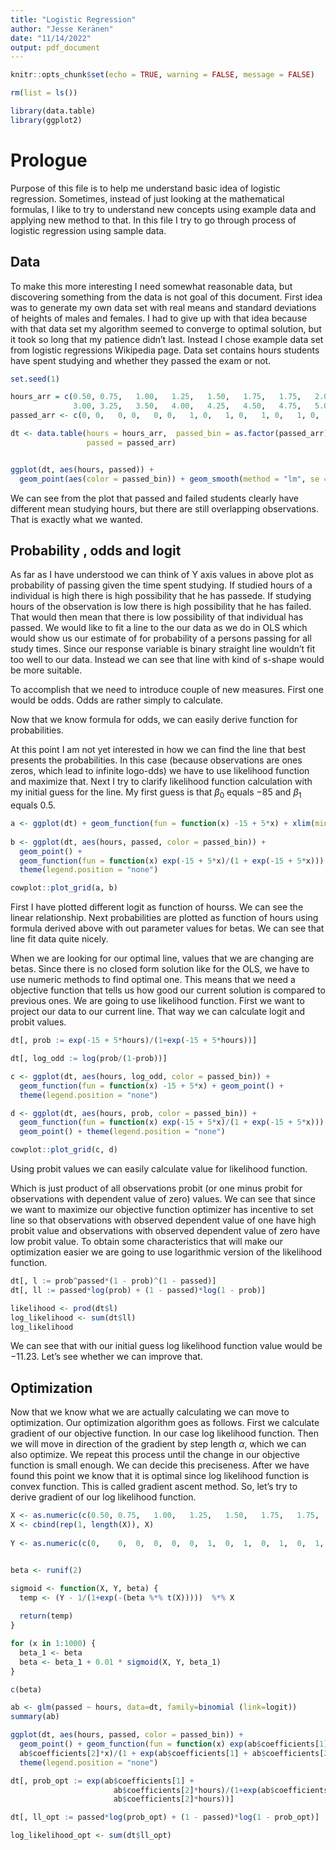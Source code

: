 ```yaml
---
title: "Logistic Regression"
author: "Jesse Keränen"
date: "11/14/2022"
output: pdf_document
---
```


```r
knitr::opts_chunk$set(echo = TRUE, warning = FALSE, message = FALSE)

rm(list = ls())

library(data.table)
library(ggplot2)
```

# Prologue

Purpose of this file is to help me understand basic idea of logistic regression. Sometimes, instead of just looking at the mathematical formulas, I like to try to understand new concepts using example data and applying new method to that. In this file I try to go through process of logistic regression using sample data. 

## Data

To make this more interesting I need somewhat reasonable data, but discovering something from the data is not goal of this document. First idea was to generate my own data set with real means and standard deviations of heights of males and females. I had to give up with that idea because with that data set my algorithm seemed to converge to optimal solution, but it took so long that my patience didn't last. Instead I chose example data set from logistic regressions Wikipedia page. Data set contains hours students have spent studying and whether they passed the exam or not.

```r
set.seed(1)

hours_arr = c(0.50,	0.75,	1.00,	1.25,	1.50,	1.75,	1.75,	2.00,	2.25,	2.50,	2.75,
              3.00,	3.25,	3.50,	4.00,	4.25,	4.50,	4.75,	5.00,	5.50)
passed_arr <- c(0, 0,	0, 0,	0, 0,	1, 0,	1, 0,	1, 0,	1, 0,	1, 1,	1, 1,	1, 1)

dt <- data.table(hours = hours_arr,  passed_bin = as.factor(passed_arr),
                 passed = passed_arr)


ggplot(dt, aes(hours, passed)) + 
  geom_point(aes(color = passed_bin)) + geom_smooth(method = "lm", se = F)
```

We can see from the plot that passed and failed students clearly have different mean studying hours, but there are still overlapping observations. That is exactly what we wanted.

## Probability , odds and logit

As far as I have understood we can think of Y axis values in above plot as probability of passing given the time spent studying. If studied hours of a individual is high there is high possibility that he has passede. If studying hours of the observation is low there is high possibility that he has failed. That would then mean that there is low possibility of that individual has passed. We would like to fit a line to the our data as we do in OLS which would show us our estimate of for probability of a persons passing for all study times. Since our response variable is binary straight line wouldn't fit too well to our data. Instead we can see that line with kind of s-shape would be more suitable.

To accomplish that we need to introduce couple of new measures. First one would be odds. Odds are rather simply to calculate. 
\begin{center}

$Odds = \frac{p(x)}{1-p(x)}$

Odds are basically probability of an event divided by one - probability of an event. Odds can get values between zero and positive infinity, where as probabilities are bound by zero and one. For the next equation I didn't find a proof, but I guess it is so well know fact that I take it as given. Odds equal exponent of a linear function.

\begin{center}

$\frac{p(x)}{1-p(x)} = e^{\beta_0+\beta_1 X}$

\end{center}

Which indicates that logarithm of odds, called log-odds or logit, can be presented by linear function. Log-odds can vary from minus infinity to positive infinity.

$ln(\frac{p(x)}{1-p(x)}) = \beta_0+\beta_1 X$

\end{center}

Now that we know formula for odds, we can easily derive function for probabilities.

\begin{center}

$p(x) = (1-p(x)e^{\beta_0+\beta_1 X}$

$p(x) = e^{\beta_0+\beta_1 X} - p(x)e^{\beta_0+\beta_1 X}$

$p(x) + p(x)e^{\beta_0+\beta_1 X} = e^{\beta_0+\beta_1 X}$

$(1 + e^{\beta_0+\beta_1 X})p(x) = e^{\beta_0+\beta_1 X}$

$p(x) = \frac{e^{\beta_0+\beta_1 X}}{1 + e^{\beta_0+\beta_1 X}}$

\end{center}

At this point I am not yet interested in how we can find the line that best presents the probabilities. In this case (because observations are ones zeros, which lead to infinite logo-dds) we have to use likelihood function and maximize that. Next I try to clarify likelihood function calculation with my initial guess for the line. My first guess is that $\beta_0$ equals $-85$ and $\beta_1$ equals $0.5$.

```r
a <- ggplot(dt) + geom_function(fun = function(x) -15 + 5*x) + xlim(min=0, max=5)
 
b <- ggplot(dt, aes(hours, passed, color = passed_bin)) +
  geom_point() + 
  geom_function(fun = function(x) exp(-15 + 5*x)/(1 + exp(-15 + 5*x))) +
  theme(legend.position = "none")

cowplot::plot_grid(a, b)
```

First I have plotted different logit as function of hourss. We can see the linear relationship. Next probabilities are plotted as function of hours using formula derived above with out parameter values for betas. We can see that line fit data quite nicely.

When we are looking for our optimal line, values that we are changing are betas. Since there is no closed form solution like for the OLS, we have to use numeric methods to find optimal one. This means that we need a objective function that tells us how good our current solution is compared to previous ones. We are going to use likelihood function. First we want to project our data to our current line. That way we can calculate logit and probit values.

```r
dt[, prob := exp(-15 + 5*hours)/(1+exp(-15 + 5*hours))]

dt[, log_odd := log(prob/(1-prob))]

c <- ggplot(dt, aes(hours, log_odd, color = passed_bin)) + 
  geom_function(fun = function(x) -15 + 5*x) + geom_point() +
  theme(legend.position = "none")

d <- ggplot(dt, aes(hours, prob, color = passed_bin)) + 
  geom_function(fun = function(x) exp(-15 + 5*x)/(1 + exp(-15 + 5*x))) +
  geom_point() + theme(legend.position = "none")

cowplot::plot_grid(c, d)
```

Using probit values we can easily calculate value for likelihood function.

\begin{center}

$likelihood = \prod_{i=1}p^{y_i}(1-p)^{1-y_i}$

\end{center}

Which is just product of all observations probit (or one minus probit for observations with dependent value of zero) values. We can see that since we want to maximize our objective function optimizer has incentive to set line so that observations with observed dependent value of one have high probit value and observations with observed dependent value of zero have low probit value. To obtain some characteristics that will make our optimization easier we are going to use logarithmic version of the likelihood function.

\begin{center}

$ln(likelihood) = \sum_{i=1}y_iln(p_i) + (1 - y_i)ln(1-p_i)$

\end{center}

```r
dt[, l := prob^passed*(1 - prob)^(1 - passed)]
dt[, ll := passed*log(prob) + (1 - passed)*log(1 - prob)]

likelihood <- prod(dt$l)
log_likelihood <- sum(dt$ll)
log_likelihood
```

We can see that with our initial guess log likelihood function value would be $-11.23$. Let's see whether we can improve that.

## Optimization

Now that we know what we are actually calculating we can move to optimization. Our optimization algorithm goes as follows. First we calculate gradient of our objective function. In our case log likelihood function. Then we will move in direction of the gradient by step length $\alpha$, which we can also optimize. We repeat this process until the change in our objective function is small enough. We can decide this preciseness. After we have found this point we know that it is optimal since log likelihood function is convex function. This is called gradient ascent method. So, let's try to derive gradient of our log likelihood function.

\begin{center}

$\frac{\partial LL(\beta)}{\partial \beta_j} = \frac{\partial LL(\beta)}{\partial p} \cdot \frac{\partial p}{\partial z} \cdot \frac{\partial z}{\partial \beta_j}$

$LL(\beta) = y \ ln(p) + (1 - y)ln(1 - p)$

$\frac{\partial LL(\beta)}{\partial p} = y \cdot\frac{1}{p}-1\cdot(1-y)\cdot\frac{1}{1-p} = \frac{y}{p}-\frac{1-y}{1-p}$

$p = \sigma(z)$ where $\sigma$ denotes exponential and $z$ denotes $X\beta$

$\sigma(z) = \frac{e^{\beta_0 + \beta_1x}}{1+e^{\beta_0 + \beta_1x}}$

$\frac{\partial p}{\partial z} = \frac{\partial \sigma(z)}{\partial z} = \frac{\partial}{\partial z} \cdot  \sigma(z) = \frac{\partial}{\partial z} \cdot \frac{e^{\beta_0 + \beta_1x}}{1+e^{\beta_0 + \beta_1x}}$

$\frac{\partial p}{\partial z} = \frac{(1+e^{\beta_0 + \beta_1x}) \cdot e^{\beta_0 + \beta_1x} + e^{\beta_0 + \beta_1x}\cdot e^{\beta_0 + \beta_1x}}{(1+e^{\beta_0 + \beta_1x})^2} = \frac{(1+e^{\beta_0 + \beta_1x}) \cdot e^{\beta_0 + \beta_1x} + e^{(\beta_0 + \beta_1x) + (\beta_0 + \beta_1x)}}{(1+e^{\beta_0 + \beta_1x})^2} = \frac{(1+e^{\beta_0 + \beta_1x}) \cdot e^{\beta_0 + \beta_1x} + e^{2(\beta_0 + \beta_1x)}}{(1+e^{\beta_0 + \beta_1x})^2} = \frac{e^{\beta_0 + \beta_1x}}{1+e^{\beta_0 + \beta_1x}} - \frac{e^{2(\beta_0 + \beta_1x)}}{(1+e^{\beta_0 + \beta_1x})^2}$

since

$e^{2(\beta_0 + \beta_1x)}=e^{(\beta_0 + \beta_1x)^2}$

we can write

$\frac{e^{\beta_0 + \beta_1x}}{1+e^{\beta_0 + \beta_1x}} - (\frac{e^{\beta_0 + \beta_1x}}{1+e^{\beta_0 + \beta_1x}})^2$

$\frac{e^{\beta_0 + \beta_1x}}{1+e^{\beta_0 + \beta_1x}} - \frac{e^{\beta_0 + \beta_1x}}{1+e^{\beta_0 + \beta_1x}} \cdot \frac{e^{\beta_0 + \beta_1x}}{1+e^{\beta_0 + \beta_1x}}$

$(1 -  \frac{e^{\beta_0 + \beta_1x}}{1+e^{\beta_0 + \beta_1x}})\cdot \frac{e^{\beta_0 + \beta_1x}}{1+e^{\beta_0 + \beta_1x}}$

finally

$\frac{\partial z}{\partial \beta_j} = x_j$

$\frac{\partial LL(\beta)}{\partial \beta_j} = (\frac{y}{p}-\frac{1-y}{1-p})\cdot (1 -  \frac{e^{\beta_0 + \beta_1x}}{1+e^{\beta_0 + \beta_1x}})\cdot \frac{e^{\beta_0 + \beta_1x}}{1+e^{\beta_0 + \beta_1x}})\cdot x_j$

$\frac{\partial LL(\beta)}{\partial \beta_j} = (\frac{y}{p}-\frac{1-y}{1-p})\cdot (1 -  p)\cdot p\cdot x_j$

$(\frac{y \cdot (1-p)p}{p}-\frac{(1-y)\cdot(1-p)p}{1-p})\cdot x_j$

$(y(1-p)-(1-y)p)\cdot x_j$

$(y-yp -p + yp)\cdot x_j = (y-p)\cdot x_j = (y - \frac{e^{\beta_0+\beta_1 X}}{1 + e^{\beta_0+\beta_1 X}})x_j$

\end{center}

```r
X <- as.numeric(c(0.50,	0.75,	1.00,	1.25,	1.50,	1.75,	1.75,	2.00,	2.25,	2.50,	2.75,	3.00,	3.25,	3.50,	4.00,	4.25,	4.50,	4.75,	5.00,	5.50))
X <- cbind(rep(1, length(X)), X)
 
Y <- as.numeric(c(0,	0,	0,	0,	0,	0,	1,	0,	1,	0,	1,	0,	1,	0,	1,	1,	1,	1,	1,	1))


beta <- runif(2)

sigmoid <- function(X, Y, beta) {
  temp <- (Y - 1/(1+exp(-(beta %*% t(X)))))  %*% X
  
  return(temp)
}

for (x in 1:1000) {
  beta_1 <- beta
  beta <- beta_1 + 0.01 * sigmoid(X, Y, beta_1)
}

c(beta)
```



```r
ab <- glm(passed ~ hours, data=dt, family=binomial (link=logit))
summary(ab)

ggplot(dt, aes(hours, passed, color = passed_bin)) +
  geom_point() + geom_function(fun = function(x) exp(ab$coefficients[1] + 
  ab$coefficients[2]*x)/(1 + exp(ab$coefficients[1] + ab$coefficients[2]*x))) +
  theme(legend.position = "none")

dt[, prob_opt := exp(ab$coefficients[1] + 
                       ab$coefficients[2]*hours)/(1+exp(ab$coefficients[1] +
                       ab$coefficients[2]*hours))]

dt[, ll_opt := passed*log(prob_opt) + (1 - passed)*log(1 - prob_opt)]

log_likelihood_opt <- sum(dt$ll_opt)
```





